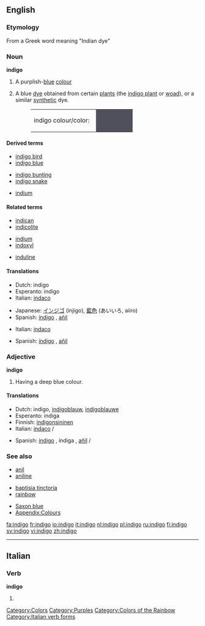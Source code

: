 {{wikipedia}}
==English==

===Etymology===
From a Greek word meaning "Indian dye"

===Noun===
'''indigo'''

# {{colour}} A purplish-[[blue]] [[colour]]
# A blue [[dye]] obtained from certain [[plant]]s (the [[indigo plant]] or [[woad]]), or a similar [[synthetic]] dye.
#:<table><tr><td>indigo colour/color: &nbsp;</td><td bgcolor="#50505D" width="80">&nbsp; </td></tr></table>

====Derived terms====
{{top3}}
*[[indigo bird]]
*[[indigo blue]]
{{mid3}}
*[[indigo bunting]]
*[[indigo snake]]
{{mid3}}
*[[indium]]<!--see the etymology for that word-->
{{bottom}}

====Related terms====
{{top3}}
*[[indican]]
*[[indicolite]]
{{mid3}}
*[[indium]]
*[[indoxyl]]
{{mid3}}
*[[induline]]
{{bottom}}

====Translations====
{{trans-top|colour}}
*Dutch: indigo {{n}}
*Esperanto: indigo
*Italian: [[indaco]] {{m}}
{{trans-mid}}
*Japanese: [[インジゴ]] (injigo), [[藍色]] (あいいろ, aiiro)
*Spanish: [[índigo]] {{m}}, [[añil]] {{m}}
{{trans-bottom}}

{{trans-top|dye}}
*Italian: [[indaco]] {{m}}
{{trans-mid}}
*Spanish: [[índigo]] {{m}}, [[añil]] {{m}}
{{trans-bottom}}

===Adjective===
'''indigo'''

# {{colour}} Having a deep blue colour.

====Translations====
{{trans-top|colour}}
*Dutch: indigo, [[indigoblauw]], [[indigoblauwe]]
*Esperanto: indiga
*Finnish: [[indigonsininen]]
*Italian: [[indaco]] {{m}}/{{f}}
{{trans-mid}}
*Spanish: [[índigo]] {{m}}, índiga {{f}}, [[añil]] {{m}}/{{f}}
{{trans-bottom}}

===See also===
{{top3}}
*[[anil]]
*[[aniline]]
{{mid3}}
*[[baptisia tinctoria]]
*[[rainbow]]
{{mid3}}
*[[Saxon blue]]
*[[Wiktionary Appendix:Colours|Appendix:Colours]]
{{bottom}}

[[Category:Colors]]
[[Category:Purples]]
[[Category:Colors of the Rainbow]]

[[fa:indigo]]
[[fr:indigo]]
[[io:indigo]]
[[it:indigo]]
[[nl:indigo]]
[[pl:indigo]]
[[ru:indigo]]
[[fi:indigo]]
[[sv:indigo]]
[[vi:indigo]]
[[zh:indigo]]

----
==Italian==

===Verb===
'''indigo'''

# {{form of|[[first-person|First-person]] [[singular]] [[present tense]]|[[indigere#Italian|indigere]]|lang=Italian}}

[[Category:Italian verb forms]]

{{rfc-auto}}